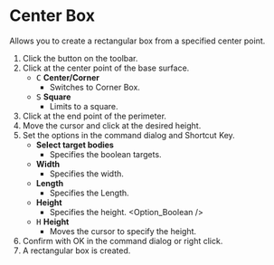 
# Center Box

<Reference shortcut='' command='Center Box' button='Toolbar' />

Allows you to create a rectangular box from a specified center point.

1. Click the button <ButtonIcon type="button-center-box" /> on the toolbar.
2. Click at the center point of the base surface.
   - <kbd>C</kbd> **Center/Corner**
      - Switches to Corner Box.
   - <kbd>S</kbd> **Square**
      - Limits to a square.
3. Click at the end point of the perimeter.
4. Move the cursor and click at the desired height.
5. Set the options in the command dialog and Shortcut Key.
   - **Select target bodies**
      - Specifies the boolean targets.
   - **Width**
      - Specifies the width.
   - **Length**
      - Specifies the Length.
   - **Height**
      - Specifies the height.
   <Option_Boolean />
   - <kbd>H</kbd> **Height**
      - Moves the cursor to specify the height.
6. Confirm with OK in the command dialog or right click.
7. A rectangular box is created.
